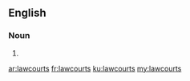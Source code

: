 ==English==

===Noun===
{{head|en|plural}}

# {{plural of|lawcourt|lang=en|nocat=1}}

[[ar:lawcourts]]
[[fr:lawcourts]]
[[ku:lawcourts]]
[[my:lawcourts]]